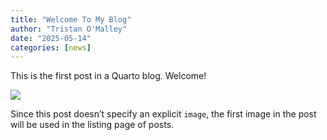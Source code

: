 ```yaml
---
title: "Welcome To My Blog"
author: "Tristan O'Malley"
date: "2025-05-14"
categories: [news]
---
```


This is the first post in a Quarto blog. Welcome!

![](thumbnail.jpg)

Since this post doesn't specify an explicit `image`, the first image in the post will be used in the listing page of posts.

